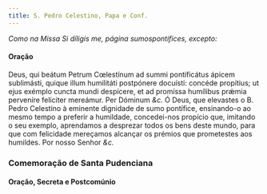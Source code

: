 ```yaml
---
title: S. Pedro Celestino, Papa e Conf.
---
```


<em>Como na Missa Si díligis me, página sumospontifices, excepto:</em>

<h4 class="text-center">Oração</h4>
<div class="grid grid-cols-2 gap-5">
  <span class="text-justify">
    Deus, qui beátum Petrum Cœlestínum ad summi pontificátus ápicem sublimásti,
    quique illum humilitáti postpónere docuísti: concéde propítius; ut ejus
    exémplo cuncta mundi despícere, et ad promíssa humílibus prǽmia perveníre
    felíciter mereámur. Per Dóminum <em>&c.</em>
  </span>
  <span class="text-justify">
    Ó Deus, que elevastes o B. Pedro Celestino à eminente dignidade de sumo
    pontífice, ensinando-o ao mesmo tempo a preferir a humildade, concedei-nos
    propício que, imitando o seu exemplo, aprendamos a desprezar todos os bens
    deste mundo, para que com felicidade mereçamos alcançar os prémios que
    prometestes aos humildes. Por nosso Senhor <em>&c.</em>
  </span>
</div>

<h3 class="text-center">Comemoração de Santa Pudenciana</h3>

<h4 class="text-center">Oração, Secreta e Postcomúnio</h4>
